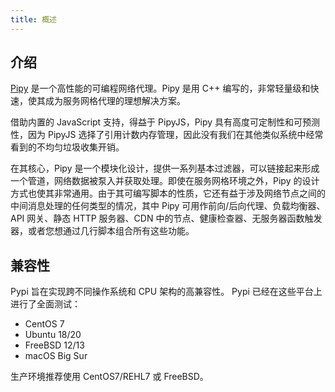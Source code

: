 ```yaml
---
title: 概述
---
```

## 介绍

[Pipy](https://github.com/flomesh-io/pipy) 是一个高性能的可编程网络代理。Pipy 是用 C++ 编写的，非常轻量级和快速，使其成为服务网格代理的理想解决方案。

借助内置的 JavaScript 支持，得益于 PipyJS，Pipy 具有高度可定制性和可预测性，因为 PipyJS 选择了引用计数内存管理，因此没有我们在其他类似系统中经常看到的不均匀垃圾收集开销。

在其核心，Pipy 是一个模块化设计，提供一系列基本过滤器，可以链接起来形成一个管道，网络数据被泵入并获取处理。即使在服务网格环境之外，Pipy 的设计方式也使其非常通用。由于其可编写脚本的性质，它还有益于涉及网络节点之间的中间消息处理的任何类型的情况，其中 Pipy 可用作前向/后向代理、负载均衡器、API 网关、静态 HTTP 服务器、CDN 中的节点、健康检查器、无服务器函数触发器，或者您想通过几行脚本组合所有这些功能。

## 兼容性

Pypi 旨在实现跨不同操作系统和 CPU 架构的高兼容性。 Pypi 已经在这些平台上进行了全面测试：

* CentOS 7
* Ubuntu 18/20
* FreeBSD 12/13
* macOS Big Sur

生产环境推荐使用 CentOS7/REHL7 或 FreeBSD。